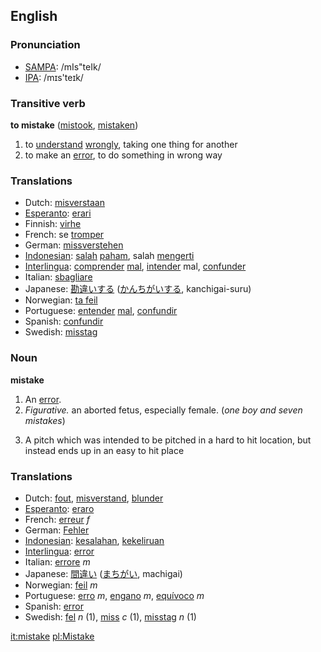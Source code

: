 ==English==
=== Pronunciation ===
*[[w:SAMPA|SAMPA]]: /mIs"teIk/
*[[w:IPA|IPA]]: /mɪs'teɪk/

===Transitive verb===

'''to mistake''' ([[mistook]], [[mistaken]])

# to [[understand]] [[wrongly]], taking one thing for another
# to make an [[error]], to do something in wrong way

=== Translations ===
*Dutch: [[misverstaan]]
*[[Esperanto]]: [[erari]]
*Finnish: [[virhe]]
*French: se [[tromper]]
*German: [[missverstehen]]
*[[Indonesian]]: [[salah]] [[paham]], salah [[mengerti]]
*[[Interlingua]]: [[comprender]] [[mal]], [[intender]] mal, [[confunder]]
*Italian: [[sbagliare]]
*Japanese: [[勘違い]]する ([[かんちがい]]する, kanchigai-suru)
*Norwegian: [[ta feil]]
*Portuguese: [[entender]] [[mal]], [[confundir]]
*Spanish: [[confundir]]
*Swedish: [[misstag]]

=== Noun ===
'''mistake'''

# An [[error]].
# ''Figurative.'' an aborted fetus, especially female.  (''one boy and seven mistakes'')
#{{baseball}} A pitch which was intended to be pitched in a hard to hit location, but instead ends up in an easy to hit place

=== Translations ===
*Dutch: [[fout]], [[misverstand]], [[blunder]]
*[[Esperanto]]: [[eraro]]
*French: [[erreur]] ''f''
*German: [[Fehler]]
*[[Indonesian]]: [[salah|kesalahan]], [[keliru|kekeliruan]]
*[[Interlingua]]: [[error]]
*Italian: [[errore]] ''m''
*Japanese: [[間違い]] ([[まちがい]], machigai)
*Norwegian: [[feil]] ''m''
*Portuguese: [[erro]] ''m'', [[engano]] ''m'', [[equívoco]] ''m''
*Spanish: [[error]]
*Swedish: [[fel]] ''n'' (1), [[miss]] ''c'' (1), [[misstag]] ''n'' (1)

[[it:mistake]]
[[pl:Mistake]]